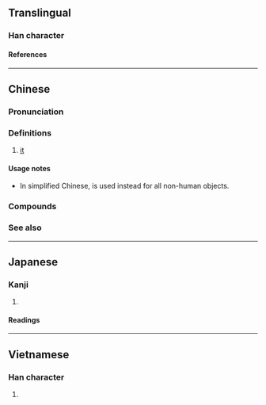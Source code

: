 {{also|它}}
{{character info/new}}
==Translingual==

===Han character===
{{Han char|rn=93|rad=牛|as=03|sn=7|four=24512|canj=HQPD|ids=⿰牜也}}

====References====
{{Han ref|kx=0697.090|dkj=19931|dj=1109.060|hdz=31803.010|uh=7260}}

----

==Chinese==
{{zh-forms|s=它|t2=它}}

===Pronunciation===
{{zh-pron
|m=tā
|c=taa1
|h=
|mn=
|w=1ta
|mc=
|oc=
|ma=y
|cat=pron
}}

===Definitions===
{{zh-hanzi}}

# {{lb|zh|animal}} [[it]]
#: {{zh-x|狗 餓 了，所以 我們 餵 牠 吃 東西。|The dog was hungry, so we fed '''it'''.}}

====Usage notes====
* In simplified Chinese, {{zh-l|它}} is used instead for all non-human objects.

===Compounds===
{{zh-der|牠們}}

===See also===
{{cmn-personal pronouns}}

----

==Japanese==

===Kanji===
{{ja-kanji|grade=|rs=牛03}}

# {{rfdef|ja|sort=牛03}}

====Readings====
{{ja-readings
|goon=た
|kanon=た
|kun=}}

----

==Vietnamese==

===Han character===
{{vi-hantu|[[tha]]|rs=牛03}}

# {{rfdef|vi|sort=牛03}}